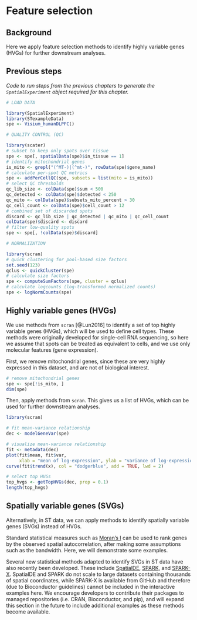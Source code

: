 # Feature selection

## Background

Here we apply feature selection methods to identify highly variable genes (HVGs) for further downstream analyses.


## Previous steps

*Code to run steps from the previous chapters to generate the `SpatialExperiment` object required for this chapter.*

```r
# LOAD DATA

library(SpatialExperiment)
library(STexampleData)
spe <- Visium_humanDLPFC()

# QUALITY CONTROL (QC)

library(scater)
# subset to keep only spots over tissue
spe <- spe[, spatialData(spe)$in_tissue == 1]
# identify mitochondrial genes
is_mito <- grepl("(^MT-)|(^mt-)", rowData(spe)$gene_name)
# calculate per-spot QC metrics
spe <- addPerCellQC(spe, subsets = list(mito = is_mito))
# select QC thresholds
qc_lib_size <- colData(spe)$sum < 500
qc_detected <- colData(spe)$detected < 250
qc_mito <- colData(spe)$subsets_mito_percent > 30
qc_cell_count <- colData(spe)$cell_count > 12
# combined set of discarded spots
discard <- qc_lib_size | qc_detected | qc_mito | qc_cell_count
colData(spe)$discard <- discard
# filter low-quality spots
spe <- spe[, !colData(spe)$discard]

# NORMALIZATION

library(scran)
# quick clustering for pool-based size factors
set.seed(123)
qclus <- quickCluster(spe)
# calculate size factors
spe <- computeSumFactors(spe, cluster = qclus)
# calculate logcounts (log-transformed normalized counts)
spe <- logNormCounts(spe)
```


## Highly variable genes (HVGs)

We use methods from `scran` [@Lun2016] to identify a set of top highly variable genes (HVGs), which will be used to define cell types. These methods were originally developed for single-cell RNA sequencing, so here we assume that spots can be treated as equivalent to cells, and we use only molecular features (gene expression).

First, we remove mitochondrial genes, since these are very highly expressed in this dataset, and are not of biological interest.

```r
# remove mitochondrial genes
spe <- spe[!is_mito, ]
dim(spe)
```


Then, apply methods from `scran`. This gives us a list of HVGs, which can be used for further downstream analyses.

```r
library(scran)

# fit mean-variance relationship
dec <- modelGeneVar(spe)

# visualize mean-variance relationship
fit <- metadata(dec)
plot(fit$mean, fit$var, 
     xlab = "mean of log-expression", ylab = "variance of log-expression")
curve(fit$trend(x), col = "dodgerblue", add = TRUE, lwd = 2)

# select top HVGs
top_hvgs <- getTopHVGs(dec, prop = 0.1)
length(top_hvgs)
```


## Spatially variable genes (SVGs)

Alternatively, in ST data, we can apply methods to identify spatially variable genes (SVGs) instead of HVGs.

Standard statistical measures such as [Moran's I](https://en.wikipedia.org/wiki/Moran%27s_I) can be used to rank genes by the observed spatial autocorrelation, after making some assumptions such as the bandwidth. Here, we will demonstrate some examples.

Several new statistical methods adapted to identify SVGs in ST data have also recently been developed. These include [SpatialDE](https://github.com/Teichlab/SpatialDE), [SPARK](https://xzhoulab.github.io/SPARK/), and [SPARK-X](https://xzhoulab.github.io/SPARK/). SpatialDE and SPARK do not scale to large datasets containing thousands of spatial coordinates, while SPARK-X is available from GitHub and therefore (due to Bioconductor guidelines) cannot be included in the interactive examples here. We encourage developers to contribute their packages to managed repositories (i.e. CRAN, Bioconductor, and pip), and will expand this section in the future to include additional examples as these methods become available.

